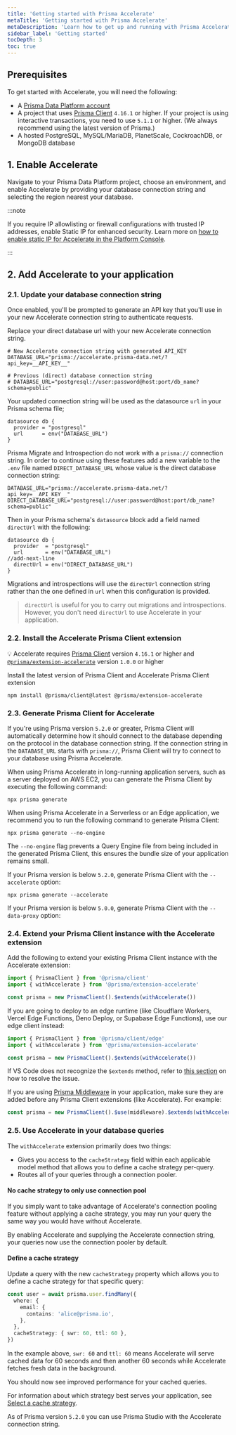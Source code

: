 ```yaml
---
title: 'Getting started with Prisma Accelerate'
metaTitle: 'Getting started with Prisma Accelerate'
metaDescription: 'Learn how to get up and running with Prisma Accelerate.'
sidebar_label: 'Getting started'
tocDepth: 3
toc: true
---
```


## Prerequisites

To get started with Accelerate, you will need the following:

- A [Prisma Data Platform account](https://console.prisma.io)
- A project that uses [Prisma Client](/orm/prisma-client) `4.16.1` or higher. If your project is using interactive transactions, you need to use `5.1.1` or higher. (We always recommend using the latest version of Prisma.)
- A hosted PostgreSQL, MySQL/MariaDB, PlanetScale, CockroachDB, or MongoDB database

## 1. Enable Accelerate

Navigate to your Prisma Data Platform project, choose an environment, and enable Accelerate by providing your database connection string and selecting the region nearest your database.

:::note

If you require IP allowlisting or firewall configurations with trusted IP addresses, enable Static IP for enhanced security. Learn more on [how to enable static IP for Accelerate in the Platform Console](/accelerate/static-ip).

:::

## 2. Add Accelerate to your application

### 2.1. Update your database connection string

Once enabled, you'll be prompted to generate an API key that you'll use in your new Accelerate connection string to authenticate requests.

Replace your direct database url with your new Accelerate connection string.

```env file=.env
# New Accelerate connection string with generated API_KEY
DATABASE_URL="prisma://accelerate.prisma-data.net/?api_key=__API_KEY__"

# Previous (direct) database connection string
# DATABASE_URL="postgresql://user:password@host:port/db_name?schema=public"
```

Your updated connection string will be used as the datasource `url` in your Prisma schema file;

```prisma
datasource db {
  provider = "postgresql"
  url      = env("DATABASE_URL")
}
```

Prisma Migrate and Introspection do not work with a `prisma://` connection string. In order to continue using these features add a new variable to the `.env` file named `DIRECT_DATABASE_URL` whose value is the direct database connection string:

```env file=.env highlight=3;add showLineNumbers
DATABASE_URL="prisma://accelerate.prisma-data.net/?api_key=__API_KEY__"
DIRECT_DATABASE_URL="postgresql://user:password@host:port/db_name?schema=public"
```

Then in your Prisma schema's `datasource` block add a field named `directUrl` with the following:

```prisma
datasource db {
  provider  = "postgresql"
  url       = env("DATABASE_URL")
//add-next-line
  directUrl = env("DIRECT_DATABASE_URL")
}
```

Migrations and introspections will use the `directUrl` connection string rather than the one defined in `url` when this configuration is provided.

> `directUrl` is useful for you to carry out migrations and introspections. However, you don't need `directUrl` to use Accelerate in your application.

### 2.2. Install the Accelerate Prisma Client extension

<Admonition>

💡 Accelerate requires [Prisma Client](/orm/prisma-client) version `4.16.1` or higher and [`@prisma/extension-accelerate`](https://www.npmjs.com/package/@prisma/extension-accelerate) version `1.0.0` or higher

</Admonition>

Install the latest version of Prisma Client and Accelerate Prisma Client extension

```terminal
npm install @prisma/client@latest @prisma/extension-accelerate
```

### 2.3. Generate Prisma Client for Accelerate

If you're using Prisma version `5.2.0` or greater, Prisma Client will automatically determine how it should connect to the database depending on the protocol in the database connection string. If the connection string in the `DATABASE_URL` starts with `prisma://`, Prisma Client will try to connect to your database using Prisma Accelerate.

When using Prisma Accelerate in long-running application servers, such as a server deployed on AWS EC2, you can generate the Prisma Client by executing the following command:

```terminal
npx prisma generate
```

When using Prisma Accelerate in a Serverless or an Edge application, we recommend you to run the following command to generate Prisma Client:

```terminal
npx prisma generate --no-engine
```

<Admonition type="info">

The `--no-engine` flag prevents a Query Engine file from being included in the generated Prisma Client, this ensures the bundle size of your application remains small.

</Admonition>

<Admonition type="warning">

If your Prisma version is below `5.2.0`, generate Prisma Client with the `--accelerate` option:

```terminal
npx prisma generate --accelerate
```

If your Prisma version is below `5.0.0`, generate Prisma Client with the `--data-proxy` option:

</Admonition>

### 2.4. Extend your Prisma Client instance with the Accelerate extension

Add the following to extend your existing Prisma Client instance with the Accelerate extension:

```ts
import { PrismaClient } from '@prisma/client'
import { withAccelerate } from '@prisma/extension-accelerate'

const prisma = new PrismaClient().$extends(withAccelerate())
```

If you are going to deploy to an edge runtime (like Cloudflare Workers, Vercel Edge Functions, Deno Deploy, or Supabase Edge Functions), use our edge client instead:

```ts
import { PrismaClient } from '@prisma/client/edge'
import { withAccelerate } from '@prisma/extension-accelerate'

const prisma = new PrismaClient().$extends(withAccelerate())
```

If VS Code does not recognize the `$extends` method, refer to [this section](/accelerate/faq#vs-code-does-not-recognize-the-extends-method) on how to resolve the issue.

<Admonition type="info">

If you are using [Prisma Middleware](/orm/prisma-client/client-extensions/middleware) in your application, make sure they are added before any Prisma Client extensions (like Accelerate). For example:

```ts
const prisma = new PrismaClient().$use(middleware).$extends(withAccelerate())
```

</Admonition>

### 2.5. Use Accelerate in your database queries

The `withAccelerate` extension primarily does two things:

- Gives you access to the `cacheStrategy` field within each applicable model method that allows you to define a cache strategy per-query.
- Routes all of your queries through a connection pooler.

#### No cache strategy to only use connection pool

If you simply want to take advantage of Accelerate's connection pooling feature without applying a cache strategy, you may run your query the same way you would have without Accelerate.

By enabling Accelerate and supplying the Accelerate connection string, your queries now use the connection pooler by default.

#### Define a cache strategy

Update a query with the new `cacheStrategy` property which allows you to define a cache strategy for that specific query:

```ts
const user = await prisma.user.findMany({
  where: {
    email: {
      contains: 'alice@prisma.io',
    },
  },
  cacheStrategy: { swr: 60, ttl: 60 },
})
```

In the example above, `swr: 60` and `ttl: 60` means Accelerate will serve cached data for 60 seconds and then another 60 seconds while Accelerate fetches fresh data in the background.

You should now see improved performance for your cached queries.

<Admonition type="info">

For information about which strategy best serves your application, see [Select a cache strategy](/accelerate/caching#selecting-a-cache-strategy).

</Admonition>

<Admonition>

As of Prisma version `5.2.0` you can use Prisma Studio with the Accelerate connection string.

</Admonition>
